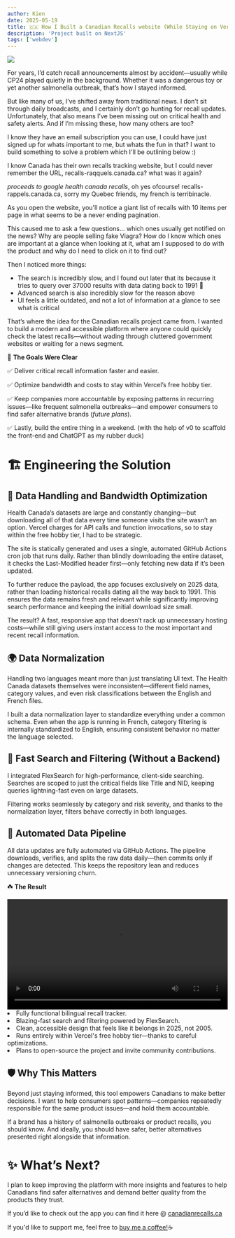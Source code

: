 ```yaml
---
author: Kien
date: 2025-05-19
title: 🇨🇦 How I Built a Canadian Recalls website (While Staying on Vercel’s Free Tier)
description: 'Project built on NextJS'
tags: ['webdev']
---
```


![](/static/recalls.png)

For years, I’d catch recall announcements almost by accident—usually while CP24 played quietly in the background. Whether it was a dangerous toy or yet another salmonella outbreak, that’s how I stayed informed.

But like many of us, I’ve shifted away from traditional news. I don’t sit through daily broadcasts, and I certainly don’t go hunting for recall updates. Unfortunately, that also means I’ve been missing out on critical health and safety alerts. And if I’m missing these, how many others are too?

I know they have an email subscription you can use, I could have just signed up for whats important to me, but whats the fun in that? I want to build something to solve a problem which I'll be outlining below :)

I know Canada has their own recalls tracking website, but I could never remember the URL, recalls-raqquels.canada.ca? what was it again?

_proceeds to google health canada recalls_, oh yes ofcourse! recalls-rappels.canada.ca, sorry my Quebec friends, my french is terribinacle.

As you open the website, you'll notice a giant list of recalls with 10 items per page in what seems to be a never ending pagination.

This caused me to ask a few questions... which ones usually get notified on the news? Why are people selling fake Viagra? How do I know which ones are important at a glance when looking at it, what am I supposed to do with the product and why do I need to click on it to find out?

Then I noticed more things:

- The search is incredibly slow, and I found out later that its because it tries to query over 37000 results with data dating back to 1991 🤯
- Advanced search is also incredibly slow for the reason above
- UI feels a little outdated, and not a lot of information at a glance to see what is critical

That’s where the idea for the Canadian recalls project came from. I wanted to build a modern and accessible platform where anyone could quickly check the latest recalls—without wading through cluttered government websites or waiting for a news segment.

🎯 <strong>The Goals Were Clear</strong>

✅ Deliver critical recall information faster and easier.

✅ Optimize bandwidth and costs to stay within Vercel’s free hobby tier.

✅ Keep companies more accountable by exposing patterns in recurring issues—like frequent salmonella outbreaks—and empower consumers to find safer alternative brands (_future plans_).

✅ Lastly, build the entire thing in a weekend. (with the help of v0 to scaffold the front-end and ChatGPT as my rubber duck)

# 🏗️ Engineering the Solution

## 💾 Data Handling and Bandwidth Optimization

Health Canada’s datasets are large and constantly changing—but downloading all of that data every time someone visits the site wasn’t an option. Vercel charges for API calls and function invocations, so to stay within the free hobby tier, I had to be strategic.

The site is statically generated and uses a single, automated GitHub Actions cron job that runs daily. Rather than blindly downloading the entire dataset, it checks the Last-Modified header first—only fetching new data if it’s been updated.

To further reduce the payload, the app focuses exclusively on 2025 data, rather than loading historical recalls dating all the way back to 1991. This ensures the data remains fresh and relevant while significantly improving search performance and keeping the initial download size small.

The result? A fast, responsive app that doesn’t rack up unnecessary hosting costs—while still giving users instant access to the most important and recent recall information.

## 🌍 Data Normalization

Handling two languages meant more than just translating UI text. The Health Canada datasets themselves were inconsistent—different field names, category values, and even risk classifications between the English and French files.

I built a data normalization layer to standardize everything under a common schema. Even when the app is running in French, category filtering is internally standardized to English, ensuring consistent behavior no matter the language selected.

## 🔎 Fast Search and Filtering (Without a Backend)

I integrated FlexSearch for high-performance, client-side searching. Searches are scoped to just the critical fields like Title and NID, keeping queries lightning-fast even on large datasets.

Filtering works seamlessly by category and risk severity, and thanks to the normalization layer, filters behave correctly in both languages.

## 📅 Automated Data Pipeline

All data updates are fully automated via GitHub Actions. The pipeline downloads, verifies, and splits the raw data daily—then commits only if changes are detected. This keeps the repository lean and reduces unnecessary versioning churn.

☘️ <strong> The Result </strong>

<video width="100%" controls>
  <source src="/static/canadian-recalls.mp4" type="video/mp4" />
</video>

<li> Fully functional bilingual recall tracker. </li>
<li> Blazing-fast search and filtering powered by FlexSearch. </li>
<li> Clean, accessible design that feels like it belongs in 2025, not 2005. </li>
<li> Runs entirely within Vercel's free hobby tier—thanks to careful optimizations. </li>
<li> Plans to open-source the project and invite community contributions. </li>

## 🛡️ Why This Matters

Beyond just staying informed, this tool empowers Canadians to make better decisions. I want to help consumers spot patterns—companies repeatedly responsible for the same product issues—and hold them accountable.

If a brand has a history of salmonella outbreaks or product recalls, you should know. And ideally, you should have safer, better alternatives presented right alongside that information.

# ✨ What’s Next?

I plan to keep improving the platform with more insights and features to help Canadians find safer alternatives and demand better quality from the products they trust.

If you’d like to check out the app you can find it here @ <a href="https://canadianrecalls.ca" target="__blank">canadianrecalls.ca</a>

If you'd like to support me, feel free to <a href="https://buymeacoffee.com/kiendang" target="__blank">buy me a coffee!</a>☕
